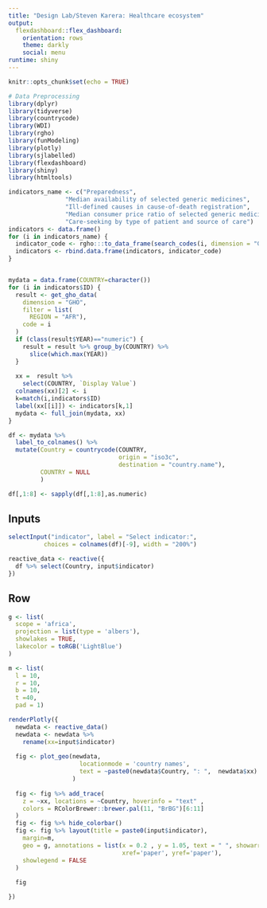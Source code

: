 ```yaml
---
title: "Design Lab/Steven Karera: Healthcare ecosystem"
output: 
  flexdashboard::flex_dashboard:
    orientation: rows
    theme: darkly
    social: menu
runtime: shiny
---
```


```r
knitr::opts_chunk$set(echo = TRUE)

# Data Preprocessing
library(dplyr)
library(tidyverse)
library(countrycode)
library(WDI)
library(rgho)
library(funModeling)
library(plotly)
library(sjlabelled)
library(flexdashboard)
library(shiny)
library(htmltools)

indicators_name <- c("Preparedness",
                "Median availability of selected generic medicines",
                "Ill-defined causes in cause-of-death registration",
                "Median consumer price ratio of selected generic medicines",
                "Care-seeking by type of patient and source of care")
indicators <- data.frame()
for (i in indicators_name) {
  indicator_code <- rgho:::to_data_frame(search_codes(i, dimension = "GHO"))
  indicators <- rbind.data.frame(indicators, indicator_code)
}


mydata = data.frame(COUNTRY=character())
for (i in indicators$ID) {
  result <- get_gho_data(
    dimension = "GHO",
    filter = list(
      REGION = "AFR"),
    code = i
  )
  if (class(result$YEAR)=="numeric") {
    result = result %>% group_by(COUNTRY) %>% 
      slice(which.max(YEAR)) 
  }
  
  xx =  result %>% 
    select(COUNTRY, `Display Value`)
  colnames(xx)[2] <- i
  k=match(i,indicators$ID)
  label(xx[[i]]) <- indicators[k,1]
  mydata <- full_join(mydata, xx)
}

df <- mydata %>% 
  label_to_colnames() %>%
  mutate(Country = countrycode(COUNTRY,
                               origin = "iso3c",
                               destination = "country.name"),
         COUNTRY = NULL
         )

df[,1:8] <- sapply(df[,1:8],as.numeric)
```


Inputs {.sidebar}
-----------------------------------------------------------------------

```r

selectInput("indicator", label = "Select indicator:",
          choices = colnames(df)[-9], width = "200%")

reactive_data <- reactive({
  df %>% select(Country, input$indicator)
})
```

Row
----------------------------------------------------------------------- 

```r
g <- list(
  scope = 'africa',
  projection = list(type = 'albers'),
  showlakes = TRUE,
  lakecolor = toRGB('LightBlue')
)

m <- list(
  l = 10,
  r = 10,
  b = 10,
  t =40,
  pad = 1)

renderPlotly({
  newdata <- reactive_data() 
  newdata <- newdata %>%
    rename(xx=input$indicator)
  
  fig <- plot_geo(newdata, 
                    locationmode = 'country names', 
                    text = ~paste0(newdata$Country, ": ",  newdata$xx)
                  )
  
  fig <- fig %>% add_trace(
    z = ~xx, locations = ~Country, hoverinfo = "text" ,
    colors = RColorBrewer::brewer.pal(11, "BrBG")[6:11]
  )
  fig <- fig %>% hide_colorbar()
  fig <- fig %>% layout(title = paste0(input$indicator),
    margin=m,
    geo = g, annotations = list(x = 0.2 , y = 1.05, text = " ", showarrow = F, 
                                xref='paper', yref='paper'), 
    showlegend = FALSE
  ) 
  
  fig

})

```
